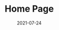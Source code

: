 ---
path: "./src/markdown/home"
title: "Home Page"
date: "2021-07-24"
head: "Home"
video: 'https://player.vimeo.com/external/596315373.hd.mp4?s=10bb1f2e0fb336af230477953acc12c8e03e0351&amp;profile_id=175'
backgroundImg: '../../images/homePage/home-background.webp'
backgroundImgAlt: 'Oops'
sliderCard1: '../../images/carousel/carousel1.jpg'
sliderCard2: '../../images/carousel/carousel2.jpg'
sliderCard3: '../../images/carousel/carousel3.jpg'
sliderCard4: '../../images/carousel/carousel4.jpg'

---